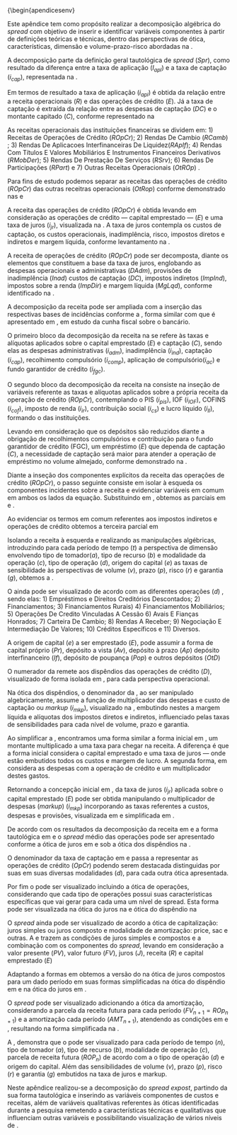 \ifthenelse{\equal{\terApendice}{Sim}}
{\begin{apendicesenv}

\vspace{-10mm}

\renewcommand{\thechapter}{\arabic{chapter}}

\chapter{Decomposição do Spread}\label{apendicea}

Este apêndice tem como propósito realizar a decomposição algébrica do *spread* com objetivo de inserir e identificar variáveis componentes à partir de definições teóricas e técnicas, dentro das perspectivas de ótica, características, dimensão e volume-prazo-risco abordadas na \autoref{sec:spread}.

A decomposição parte da definição geral tautológica de *spread* ($Spr$), como resultado da diferença entre a taxa de aplicação ($I_{apl}$) e a taxa de captação ($i_{cap}$), representada na \autoref{spr:taut}.



\begin{equation}\label{spr:taut}
Spr = i_{apl} - i_{cap}
\end{equation}



Em termos de resultado a taxa de aplicação ($i_{apl}$) é obtida da relação entre a receita operacionais ($R$) e das operações de crédito ($E$). Já a taxa de captação é extraída da relação entre as despesas de captação ($DC$) e o montante capitado ($C$), conforme representado na \autoref{eq:aplcap}


\begin{equation}\label{eq:aplcap}
i_{apl} = \frac{R}{E}  \hspace{10pt} |  \hspace{10pt} i_{cap} =  \frac{DC}{C}  \hspace{10pt} |  \hspace{10pt} Spr =  \frac{R_{}}{E} -  \frac{DC}{C}
\end{equation}


As receitas operacionais das instituições financeiras se dividem em: 1) Receitas de Operações de Crédito ($ROpCr_{}$); 2) Rendas De Cambio ($RCamb$) ; 3) Rendas De Aplicacoes Interfinanceiras De Liquidez($RApIf$); 4) Rendas Com Títulos E Valores Mobiliários E Instrumentos Financeiros Derivativos ($RMobDer$); 5) Rendas De Prestação De Serviços ($RSrv$); 6) Rendas De Participações ($RPart$) e 7) Outras Receitas Operacionais ($OtROp$) \autoref{eq:receitas}.


\begin{equation}\label{eq:receitas}
ROp_{} = R_{OpCr} + R_{Camb} + R_{ApIf} + R_{MobDer} + R_{Srv} + R_{Part} + R_{Ot}
\end{equation}


Para fins de estudo podemos separar as receitas das operações de crédito ($ROpCr_{}$) das outras receitras operacionais ($OtRop$) conforme demonstrado nas \autoref{eq:receitas2} e  \autoref{eq:receitas3} 


\begin{equation}\label{eq:receitas2}
OtROp = R_{Camb} + R_{ApIf} + R_{MobDer} + R_{Srv} + R_{Part} + R_{Ot} 
\end{equation}

\begin{equation}\label{eq:receitas3}
ROp = ROpCr_{} + OtRop
\end{equation}

A receita das operações de crédito ($ROpCr$) é obtida levando em  consideração as operações de crédito — capital emprestado — ($E$) e uma taxa de juros ($i_{jr}$), visualizada na \autoref{eq:recind}. A taxa de juros contempla os custos de captação, os custos operacionais, inadimplência, risco, impostos diretos e indiretos e margem líquida, conforme levantamento na \autoref{sec:spread}.



\begin{equation}\label{eq:recind}
ROpCr_{} = Ei_{jr}
\end{equation}



A receita de operações de crédito ($ROpCr_{}$) pode ser decomposta, diante os elementos que constituem a base da taxa de juros,  englobando as despesas operacionais e administrativas ($DAdm$), provisões de inadimplência ($Inad$) custos de captação ($DC$), impostos indiretos ($ImpInd$), impostos sobre a renda ($ImpDir$) e margem líquida ($MgLqd$), conforme identificado na \autoref{sec:spread}.



\begin{equation}
ROpCr_{} = DAdm + Inad + DC + ImpInd + ImpDir + MgLqd
\end{equation}


A decomposição da receita pode ser ampliada com a inserção das respectivas bases de incidências conforme a \autoref{eq:decrec}\footnote{Considerando que não são abatidos os custos operacionais da base de arrecadação do PIS e COFINS, conforme \textcite{cardoso:1999}}\footnote{São abatidos da base do IR e CSLL os custos com o FGC, conforme \textcite{cardoso:1999}}\footnote{Incluindo a compensação de 1/3do COFINS na CSLL, conforme \textcite{cardoso:1999}}, forma similar com que é apresentado em \textcite{cardoso:1999}, em estudo da cunha fiscal sobre o \emph{spread} bancário. 

O primeiro bloco da decomposição da receita na se refere às taxas e alíquotas aplicados sobre o capital emprestado ($E$) e captação ($C$), sendo elas as despesas administrativas ($i_{adm}$), inadimplência ($i_{ind}$), captação ($i_{cap}$), recolhimento compulsório ($i_{comp}$), aplicação de compulsório($i_{ac}$) e fundo garantidor de crédito ($i_{fgc}$).

O segundo bloco da decomposição da receita na \autoref{eq:decrec} consiste na inseção de variáveis referente as taxas e alíquotas aplicados sobre a própria receita da operação de crédito ($ROpCr_{}$), contemplando o PIS ($i_{pis}$), IOF ($i_{IOF}$), COFINS ($i_{cof}$), imposto de renda ($i_{ir}$), contribuição social ($i_{cs}$) e lucro líquido ($i_{ll}$), formando o \emph{markup} das instituições.



\begin{equation}\label{eq:decrec}
\begin{aligned}
ROp_{} \hspace{10pt} = \hspace{10pt} &  i_{adm}E + i_{ind}E + i_{iof}E + i_{cap}C + i_{comp}i_{ac}C + i_{fgc}C + \frac{i_{ll}}{1 - i_{r} - i_{cs}}ROpCr_{} + i_{pis}ROp_{} \\ 
& + i_{cof}ROp_{} +  i_{r} [ROp_{}(1-i_{pis} - i_{cof}) - 0,01] + i_{cs} [ROp_{}(1-i_{pis} - i_{cof}) - i_{fgc}]
\end{aligned}
\end{equation}

  
Levando em consideração que os depósitos são reduzidos diante a obrigação de recolhimentos compulsórios e contribuição para o fundo garantidor de crédito (FGC), um empréstimo ($E$) que dependa de captação ($C$), a necessidade de captação será maior para atender a operação de empréstimo no volume almejado, conforme demonstrado na \autoref{eq:nesscap} \cite{cardoso:1999}.



\begin{equation}\label{eq:nesscap}
C = \frac{E}{(1 - i_{comp} - i_{fgc})}
\end{equation}


Diante a inseção dos componentes explícitos da receita das operações de crédito ($ROpCr$), o passo seguinte consiste em isolar à esqueda os componentes incidentes sobre a receita e evidenciar variáveis em comum em ambos os lados da equação. Substituindo \autoref{eq:nesscap} em \autoref{eq:decrec}, obtemos as parciais em \autoref{eq:decrec2} e \autoref{eq:recpar02}. 


\begin{equation}\label{eq:decrec2}
\begin{aligned}
& ROp_{} \left[ 1 - \frac{i_{ll}}{1 - i_{r} - i_{cs}} - i_{pis} - i_{cof} - i_{r} (1-i_{pis} - i_{cof} - 0,01) - i_{cs} (1-i_{pis} - i_{cof}) \right] = \\
& i_{cap} \left[ \frac{E}{1 - i_{comp} - i_{fgc}} \right] + i_{adm}E + i_{Inad}E + (1 - i_{ir} - i_{cs})i_{IOF}E + i_{fgc} \left[ \frac{E}{1 - i_{comp} - i_{fgc}} \right] + \\ & i_{cs}i_{fgc}\left[\frac{E}{1 - i_{comp} - i_{fgc}}\right] - 
i_{r}i_{fgc}\left[\frac{E}{1 - i_{comp} - i_{fgc}}\right] + i_{ac}i_{comp}\left[\frac{E}{1 - i_{comp} - i_{fgc}}\right]
\end{aligned}
\end{equation}




\begin{equation}\label{eq:recpar02}
\begin{aligned}
& ROpCr_{}\left[ 1 - \frac{i_{ll}}{1 - i_{r} - i_{cs}} - i_{pis} - i_{r}i_{pis} - i_{pis}i_{cs} - i_{cof} - i_{r}i_{cof} - i_{cof}i_{cs} - i_{r} - 0,01i_{r} - i_{cs}\right] = \\
& E [ i_{adm} + i_{Inad} + i_{IOF} +  i_{cap}\frac{1}{1 - i_{comp} - i_{fgc}} + i_{fgc}\frac{1}{1 - i_{comp} - i_{fgc}} + i_{ac}i_{comp}\frac{1}{1 - i_{comp} - i_{fgc}} - \\
& i_{r}i{fgc}\frac{1}{1 - i_{comp} - i_{fgc}} + i_{cs}i_{fgc}\frac{1}{1 - i_{comp} - i_{fgc}} ]
\end{aligned}
\end{equation}


Ao evidenciar os termos em comum referentes aos impostos indiretos e operações de crédito obtemos a terceira parcial em \autoref{eq:recpar03}



\begin{equation}\label{eq:recpar03}
\begin{aligned}
& ROpCr_{}\left[1 - (\frac{i_{ll}}{1 - i_{r} - i_{cs}} + i_{pis}(1 - i_{r} - i_{cs}) + i_{cof}(1 - i_{r} - i_{cs}) + 0,99i_{r} + i_{cs})\right] = \\
& E\left[i_{adm} + i_{Inad} + i_{IOF} +  [\frac{1}{1 - i_{comp} - i_{fgc}}] (i_{cap} + i_{fgc} + i_{ac}i_{comp} - i_{r}i{fgc}+ i_{cs}i_{fgc})\right]
\end{aligned}
\end{equation}



Isolando a receita à esquerda e realizando as manipulações algébricas, introduzindo para cada período de tempo ($t$) a perspectiva de dimensão envolvendo tipo de tomador($a$), tipo de recurso ($b$) e modalidade da operação ($c$), tipo de operação ($d$), origem do capital ($e$) as taxas de sensibilidade às perspectivas de volume ($v$), prazo ($p$), risco ($r$) e garantia ($g$), obtemos a \autoref{eq:recend}.

O \emph{spread} ainda pode ser visualizado de acordo com as diferentes operações ($d$) , sendo elas: 1) Empréstimos e Direitos Creditórios Descontados; 2) Financiamentos; 3) Financiamentos Rurais) 4) Financiamentos Mobiliários; 5) Operações De Credito Vinculadas A Cessão 6) Avais E Fianças Honrados; 7) Carteira De Cambio; 8) Rendas A Receber; 9) Negociação E Intermediação De Valores; 10) Créditos Específicos e 11) Diversos.

A origem de capital ($e$) a ser emprestado ($E$), pode assumir a forma de capital próprio ($Pr$), depósito a vista ($Av$), depósito à prazo ($Ap$) depósito interfinanceiro ($If$), depósito de poupança ($Pop$) e outros depósitos ($OtD$)



\begin{equation}\label{eq:recend}
\begin{aligned}
R_{Op[t,a,b,c,d,e]} = & \frac{E_{} \left[ i_{adm} + i_{Inad} + i_{IOF} + r +  \frac{(i_{cap} + i_{fgc} + i_{ac}.i_{comp} - i_{r}.i_{fgc}+ i_{cs}.i_{fgc})}{1 - i_{comp} - i_{fgc}} \right]}
{\left[ 1 - (\frac{i_{ll}}{1 - i_{r} - i_{cs}} + i_{pis}(1 - i_{r} - i_{cs}) + i_{cof}(1 - i_{r} - i_{cs}) + 0,99i_{r} + i_{cs})\right]}vpg
\end{aligned}
\end{equation}



O numerador da \autoref{eq:recend} remete aos dispêndios das operações de crédito ($D$), visualizado de forma isolada em \autoref{eq:num}, para cada perspectiva operacional.


\begin{equation}\label{eq:num}
D_{t[a,b,c,d,e]} = E_{} \left[ i_{adm} + i_{Inad} + i_{IOF} + r +  \frac{(i_{cap} + i_{fgc} + i_{ac}i_{comp} - i_{r}i_{fgc}+ i_{cs}i_{fgc})}{1 - i_{comp} - i_{fgc}} \right]
\end{equation}



Na ótica dos dispêndios, o denominador da \autoref{eq:recend}, ao ser manipulado algebricamente, assume a função de multiplicador das despesas e custo de captação ou *markup* ($i_{mkp}$), visualizado na \autoref{eq:denom}, embutindo nestes a margem líquida e alíquotas dos impostos diretos e indiretos\footnote{Retirando a incidência do IR e CSLL}, influenciado pelas taxas de sensibilidades para cada nível de volume, prazo e garantia. 



\begin{equation}\label{eq:denom}
imk_{[t,a,b,c,d,e]} = \frac{1}{[1 - (\frac{i_{ll}}{1 - i_{r} - i_{cs}} + i_{pis}.(1 - i_{r} - i_{cs}) + i_{cof}.(1 - i_{r} - i_{cs}) + 0,99i_{r} + i_{cs})]}vpg
\end{equation}



Ao simplificar a \autoref{eq:recend}, encontramos uma forma similar a forma inicial em \autoref{eq:recind}, um montante multiplicado a uma taxa para chegar na receita. A diferença é que a forma inicial considera o capital emprestado e uma taxa de juros — onde estão embutidos todos os custos e margem de lucro. A segunda forma, em \autoref{eq:recjr} considera as despesas com a operação de crédito e um multiplicador destes gastos.



\begin{equation}\label{eq:recjr}
R_{OpCr[ta,b,c,d,e]} = D_{} i_{mkp}
\end{equation}



Retornando a concepção inicial em \autoref{eq:recind}, da taxa de juros ($i_{jr}$) aplicada sobre o capital emprestado ($E$) pode ser obtida manipulando o multiplicador de despesas (*markup*) ($i_{mkp}$) incorporando as taxas referentes a custos, despesas e provisões, visualizada em \autoref{eq:txjur} e simplificada em \autoref{eq:recjur2}.



\begin{equation}\label{eq:txjur}
\begin{aligned}
ijr_{[t(a,b,c,d,e)]} = & \frac{[i_{adm} + i_{Inad} + i_{IOF} + r +  \frac{(i_{cap} + i_{fgc} + i_{ac}.i_{comp} - i_{r}.i_{fgc}+ i_{cs}.i_{fgc})}{1 - i_{comp} - i_{fgc}}]}
{[1 - (\frac{i_{ll}}{1 - i_{r} - i_{cs}} + i_{pis}.(1 - i_{r} - i_{cs}) + i_{cof}.(1 - i_{r} - i_{cs}) + 0,99i_{r} + i_{cs})]}v'p'g'
\end{aligned}
\end{equation}




\begin{equation}\label{eq:recjr}
R_{Op[t,a,b,c,d,e]} = E_{}i_{jr}
\end{equation}


De acordo com os resultados da decomposição da receita em \autoref{eq:recend} e a forma tautológica em \autoref{eq:aplcap} e \autoref{eq:nesscap} o *spread* médio das operações pode ser apresentado conforme a ótica de juros em \autoref{eq:spr01} e sob a ótica dos dispêndios na \autoref{eq:spr03}. 

O denominador da taxa de captação em \autoref{eq:spr01} e \autoref{eq:spr03} passa a representar as operações de  crédito ($OpCr$) podendo serem destacada distinguidas por suas em  suas diversas  modalidades ($d$), para cada outra ótica apresentada. 


\begin{equation}\label{eq:spr01}
SprEp_{n[a,b,c,d,e]} =  \frac{E_{}ijr_{}}{E} - \frac{DC_{} }{C}
\end{equation}



\begin{equation}\label{eq:spr03}
SprEp_{n[a,b,c,d,e]} =  \frac{D_{}imk_{}}{E} - \frac{DC_{}}{\frac{E_{}}{(1 - i_{comp} - i_{fgc})}}
\end{equation}




Por fim o \emph{spread} pode ser visualizado incluindo a ótica de operações, considerando que cada tipo de operações possui suas características específicas que vai gerar para cada uma um nível de spread. Esta forma pode ser visualizada na ótica do juros na \autoref{eq:oper01} e ótica do dispêndio na \autoref{eq:oper02}  


\begin{equation}\label{eq:oper01}
SprEp_{n[a,b,c,d,e]} =  \frac{E_{n}ijr_{n}}{Op_{n}} - \frac{DC_{} }{C}
\end{equation}



\begin{equation}\label{eq:oper02}
SprEp_{n[a,b,c,d,e]} =  \frac{D_{n}iapl_{n}}{Op_{n}} - \frac{DC_{} }{C}
\end{equation}


O *spread* ainda pode ser visualizado de acordo a ótica de capitalização: juros simples ou juros composto e modalidade de amortização: price, sac e outras. A \autoref{eq:mathfin} e \autoref{eq:sprmf} trazem as condições de juros simples e compostos e a combinação com os componentes do *spread*, levando em consideração a valor presente ($PV$), valor futuro ($FV$), juros ($J$), receita ($R$) e capital emprestado ($E$) 



\begin{equation}\label{eq:mathfin}
J = \frac{FV}{PV} - 1  \hspace{10pt} | \hspace{10pt} R = FV \hspace{10pt} | \hspace{10pt} E = PV = Op \hspace{10pt} | \hspace{10pt}  FV = PV(1 + i)^n  \hspace{10pt} |   \hspace{10pt} FV = PV(1 + i n)
\end{equation}




\begin{equation}\label{eq:sprmf}
SprEp = J - DC_{} = [\frac{FV}{PV} - 1] - DC_{} = [\frac{R}{Op} - 1] - DC = [\frac{E(1 + i)^n}{Op} - 1] - DC_{}
\end{equation}



Adaptando a formas \autoref{eq:mathfin} em \autoref{eq:spr00} obtemos a versão do \emph{spread} na ótica de juros compostos para um dado período em suas formas simplificadas na ótica do dispêndio em \autoref{sprotdisp}  e na ótica do juros em \autoref{eq:sprotjr}. 



\begin{equation}\label{sprotdisp}
SprEp_{n[a,b,c,d,e]} = \left[  \frac{D_{}[1 + i_{apl}]^n  }{Op_{}} -1  \right] - \left[  \frac{DC_{}}{C}  \right]
\end{equation}



\begin{equation}\label{eq:sprotjr}
SprEp_{n[a,b,c,d,e]} = \left[  \frac{E_{}[1 + i_{jr}]^n }{Op_{}} -1  \right] - \left[  \frac{DC_{}}{C} \right]
\end{equation}



O *spread* pode ser visualizado adicionando a ótica da amortização, considerando a parcela da receita futura para cada período ($FV_{n+1} = ROp_{n+1}$) e a amortização cada período ($AMT_{n+1}$), atendendo as condições em \autoref{eq:amor01} e \autoref{eq:amor02}, resultando na forma simplificada na \autoref{eq:amor04}\footnote{para fins de exemplificação foi utilizada a forma de sistema de amortização price de série uniforme para cálculo da parcela}.



\begin{equation}\label{eq:amor01}
J_{n} = \frac{PMT_{n+1}}{AMT_{n+1}} - 1 \hspace{10pt} | \hspace{10pt} PMT_{n} = FV[\frac{i}{(1 + i)^n - 1}]  \hspace{10pt} | \hspace{10pt} PMT_{n} = ROp_{n} \hspace{10pt} | \hspace{10pt} AMT_{n} = E_{n}
\end{equation}




\begin{equation}\label{eq:amor02}
SprEp_{n} = [\frac{PMT_{n}}{AMT_{n}} -1] - DC_{n} = [\frac{ROp_{n}}{Op_{n}} -1] - DC_{n} = [\frac{ROp_{n}[\frac{i}{(1 + i)^n - 1}]}{Op_{n}} -1] - DC_{n}
\end{equation}




\begin{equation}\label{eq:amor04}
SprEp_{[n,a,b,c,d,e]} = \left[ \frac{ROp_{n}[\frac{   ijr_{}  }{  [1 + ijr_{}]^n -1  }]}{Op_{n}} -1 \right] - \left[ \frac{DC_{n}}{C_{n}} \right]
\end{equation}


A \autoref{eq:amor04}, demonstra que o \emph{spread} pode ser visualizado para cada período de tempo ($n$), tipo de tomador ($a$), tipo de recurso ($b$), modalidade de operação ($c$), parcela de receita futura ($ROP_{n}$) de acordo com a o tipo de operação ($d$) e origem do capital. Além das sensibilidades de volume ($v$), prazo ($p$), risco ($r$) e garantia ($g$) embutidos na taxa de juros e markup.   


Neste apêndice realizou-se a decomposição do *spread expost*, partindo da sua forma tautológica e inserindo as variáveis componentes de custos e receitas, além de variáveis qualitativas referentes às óticas identificadas durante a pesquisa remetendo a características técnicas e qualitativas que influenciam outras variáveis e possibilitando visualização de vários níveis de \emph{spread}.
